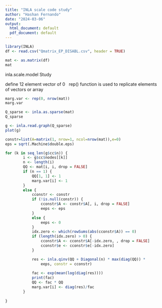 ```yaml
---
title: "INLA scale code study"
author: "Hashan Fernando"
date: "2024-03-06"
output:
  html_document: default
  pdf_document: default
---
```


```r
library(INLA)   
df <- read.csv("Qmatrix_EP_DISABL.csv", header = TRUE)

mat <- as.matrix(df)
mat
```

inla.scale.model Study
\

define 12 element vector of 0 \ 
rep() function is used to replicate elements of vectors or array \

```r
marg.var <- rep(0, nrow(mat))
marg.var
```

```r
Q_sparse <- inla.as.sparse(mat)
Q_sparse
```
```r
g <- inla.read.graph(Q_sparse)
plot(g)
```

```r
constr=list(A=matrix(1, nrow=1, ncol=nrow(mat)),e=0)
eps = sqrt(.Machine$double.eps)
```

```r
for (k in seq_len(g$cc$n)) {
        i <- g$cc$nodes[[k]]
        n <- length(i)
        QQ <- mat[i, i, drop = FALSE]
        if (n == 1) {
            QQ[1, 1] <- 1
            marg.var[i] <- 1
        }
        else {
            cconstr <- constr
            if (!is.null(constr)) {
                cconstr$A <- constr$A[, i, drop = FALSE]
                eeps <- eps
            }
            else {
                eeps <- 0
            }
            idx.zero <- which(rowSums(abs(cconstr$A)) == 0)
            if (length(idx.zero) > 0) {
                cconstr$A <- cconstr$A[-idx.zero, , drop = FALSE]
                cconstr$e <- cconstr$e[-idx.zero]
            }

            res <- inla.qinv(QQ + Diagonal(n) * max(diag(QQ)) * 
                eeps, constr = cconstr)
            
            fac <- exp(mean(log(diag(res))))
            print(fac)
            QQ <- fac * QQ
            marg.var[i] <- diag(res)/fac
        }
        
}
```















